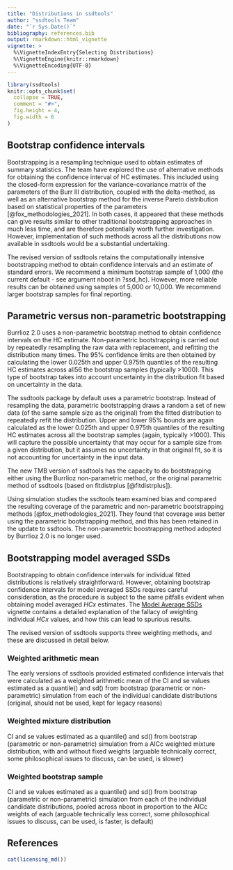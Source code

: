 ```yaml
---
title: "Distributions in ssdtools"
author: "ssdtools Team"
date: "`r Sys.Date()`"
bibliography: references.bib
output: rmarkdown::html_vignette
vignette: >
  %\VignetteIndexEntry{Selecting Distributions}
  %\VignetteEngine{knitr::rmarkdown}
  %\VignetteEncoding{UTF-8}
---
```


```r
library(ssdtools)
knitr::opts_chunk$set(
  collapse = TRUE,
  comment = "#>",
  fig.height = 4,
  fig.width = 6
)
```

## Bootstrap confidence intervals

Bootstrapping is a resampling technique used to obtain estimates of summary statistics.
The team have explored the use of alternative methods for obtaining the confidence interval of HC estimates.
This included using the closed-form expression for the variance-covariance matrix of the parameters
of the Burr III distribution, coupled with the delta-method, as well as an alternative bootstrap method
for the inverse Pareto distribution based on statistical properties of the parameters [@fox_methodologies_2021]. In both cases, it
appeared that these methods can give results similar to other traditional bootstrapping approaches
in much less time, and are therefore potentially worth further investigation. However,
implementation of such methods across all the distributions now available in ssdtools would be a
substantial undertaking.

The revised version of ssdtools retains the computationally intensive bootstrapping method to obtain confidence intervals and an estimate of standard errors. We recommend a minimum bootstrap sample of 1,000 (the current default - see argument nboot in ?ssd_hc). However, more reliable results can be obtained using samples of 5,000 or 10,000. We recommend larger bootstrap samples for final reporting.

## Parametric versus non-parametric bootstrapping

Burrlioz 2.0 uses a non-parametric bootstrap method to obtain confidence intervals on the HC
estimate. Non-parametric bootstrapping is carried out by repeatedly resampling the raw data with
replacement, and refitting the distribution many times. The 95% confidence limits are then obtained
by calculating the lower 0.025th and upper 0.975th quantiles of the resulting HC estimates across all56
the bootstrap samples (typically >1000). This type of bootstrap takes into account uncertainty in the
distribution fit based on uncertainty in the data.

The ssdtools package by default uses a parametric bootstrap. Instead of resampling the data,
parametric bootstrapping draws a random a set of new data (of the same sample size as the original)
from the fitted distribution to repeatedly refit the distribution. Upper and lower 95% bounds are again
calculated as the lower 0.025th and upper 0.975th quantiles of the resulting HC estimates across all the
bootstrap samples (again, typically >1000). This will capture the possible uncertainty that may occur
for a sample size from a given distribution, but it assumes no uncertainty in that original fit, so it is not
accounting for uncertainty in the input data.

The new TMB version of ssdtools has the capacity to do bootstrapping either using the Burrlioz
non-parametric method, or the original parametric method of ssdtools (based on
fitdistrplus [@fitdistrplus]).

Using simulation studies the ssdtools team examined bias and compared the resulting coverage
of the parametric and non-parametric bootstrapping methods [@fox_methodologies_2021]. They found that coverage was better using the parametric bootstrapping method, and this has been retained in the update to ssdtools. The non-parametric boostrapping method adopted by Burrlioz 2.0 is no longer used.


## Bootstrapping model averaged SSDs

Bootstrapping to obtain confidence intervals for individual fitted distributions is relatively straightforward. However, obtaining bootstrap confidence intervals for model averaged SSDs requires careful consideration, as the procedure is subject to the same pitfalls evident when obtaining model averaged *HCx* estimates. The [Model Average SSDs](https://poissonconsulting.github.io/ssdtools/articles/A_model_averaging.html) vignette contains a detailed explanation of the fallacy of weighting individual *HCx* values, and how this can lead to spurious results.

The revised version of ssdtools supports three weighting methods, and these are discussed in detail below.

### Weighted arithmetic mean 

The early versions of ssdtools provided estimated confidence intervals that were calculated as a weighted arithmetic mean of the CI and se values estimated as a quantile() and sd() from bootstrap (parametric or non-parametric) simulation from each of the individual candidate distributions (original, should not be used, kept for legacy reasons)

### Weighted mixture distribution

CI and se values estimated as a quantile() and sd() from bootstrap (parametric or non-parametric) simulation from a AICc weighted mixture distribution, with and without fixed weights (arguable technically correct, some philosophical issues to discuss, can be used, is slower)

### Weighted bootstrap sample 

CI and se values estimated as a quantile() and sd() from bootstrap (parametric or non-parametric) simulation from each of the individual candidate distributions, pooled across nboot in proportion to the AICc weights of each (arguable technically less correct, some philosophical issues to discuss, can be used, is faster, is default)


## References

<div id="refs"></div>

```r
cat(licensing_md())
```
